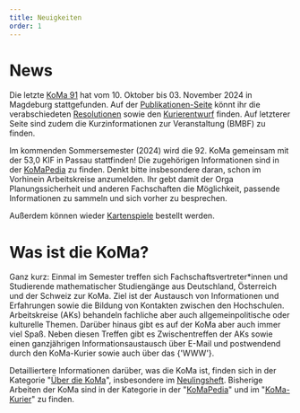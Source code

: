 ```yaml
---
title: Neuigkeiten
order: 1
---
```



<NextKoMa />

# News

Die letzte [KoMa 91](https://komapedia.org/wiki/KoMa_91) hat vom 10. Oktober bis 03. November 2024 in Magdeburg stattgefunden.
Auf der [Publikationen-Seite](./publikationen) könnt ihr die verabschiedeten [Resolutionen](./publikationen/resolutionen) sowie den [Kurierentwurf](./publikationen/koma-kurier) finden.
Auf letzterer Seite sind zudem die Kurzinformationen zur Veranstaltung (BMBF) zu finden.

Im kommenden Sommersemester (2024) wird die 92. KoMa gemeinsam mit der 53,0 KIF in Passau stattfinden!
Die zugehörigen Informationen sind in der [KoMaPedia](https://komapedia.org/wiki/KoMa_92) zu finden. Denkt bitte insbesondere daran, schon im Vorhinein Arbeitskreise anzumelden.
Ihr gebt damit der Orga Planungssicherheit und anderen Fachschaften die Möglichkeit, passende Informationen zu sammeln und sich vorher zu besprechen.

Außerdem können wieder [Kartenspiele](./publikationen/kartenspiel/) bestellt werden.

# Was ist die KoMa?

Ganz kurz: Einmal im Semester treffen sich Fachschaftsvertreter\*innen und Studierende mathematischer Studiengänge aus Deutschland, Österreich und der Schweiz zur KoMa.
Ziel ist der Austausch von Informationen und Erfahrungen sowie die Bildung von Kontakten zwischen den Hochschulen.
Arbeitskreise (AKs) behandeln fachliche aber auch allgemeinpolitische oder kulturelle Themen. Darüber hinaus gibt es auf der KoMa aber auch immer viel Spaß.
Neben diesen Treffen gibt es Zwischentreffen der AKs sowie einen ganzjährigen Informationsaustausch über E-Mail und postwendend durch den KoMa-Kurier sowie auch über das {'WWW'}.

Detailliertere Informationen darüber, was die KoMa ist, finden sich in der Kategorie "[Über die KoMa](./ueber_die_koma/)", insbesondere im [Neulingsheft](./publikationen/neulingsheft/).
Bisherige Arbeiten der KoMa sind in der Kategorie in der "[KoMaPedia](./KoMaPedia/)" und im "[KoMa-Kurier](./publikationen/koma-kurier/)" zu finden.

